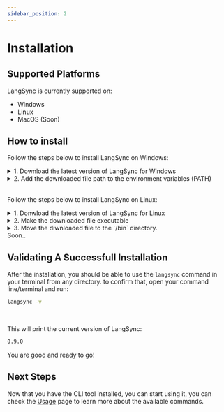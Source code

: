 ```yaml
---
sidebar_position: 2
---
```


# Installation


## Supported Platforms

LangSync is currently supported on:

- Windows
- Linux
- MacOS (Soon)

## How to install

<Tabs>

<TabItem value="windows" label="Windows">

Follow the steps below to install LangSync on Windows:

<details>
  <summary>1. Download the latest version of LangSync for Windows</summary>

[Click here to download from our CDN.](https://cdn.langsync.app/0.7.4/windows/langsync.exe)

</details>

<details>
  <summary>2. Add the downloaded file path to the environment variables (PATH)
  </summary>

To learn how to update environment variables, see the [Microsoft PowerShell documentation](https://learn.microsoft.com/en-us/powershell/module/microsoft.powershell.core/about/about_environment_variables?view=powershell-7.3#saving-changes-to-environment-variables).

This will allow you to use the `langsync` command from anywhere in your CMD/PowerShell.

</details>

<br />

</TabItem>

<TabItem value="linux" label="Linux">

Follow the steps below to install LangSync on Linux:

<details>
  <summary>1. Donwload the latest version of LangSync for Linux</summary>

[Click here to download from our CDN.](https://cdn.langsync.app/0.7.4/linux/langsync)

</details>

<details>
  <summary>2. Make the downloaded file executable</summary>

Open your terminal on the directory where you downloaded the file and run the following command:

```bash
$ sudo chmod +x langsync
```

This will make the file executable and you will be able to run it from your terminal.

  </details>

<details>
  <summary>3. Move the diwnloaded file to the `/bin` directory.</summary>

Open your terminal on the directory where you downloaded the file and run the following command:

```bash
$ sudo mv langsync /bin
```

This will move the file to the `/bin` directory, so you can use it from anywhere including your software project directory.

</details>

</TabItem>

<TabItem value="macos" label="MacOS">
  Soon..
</TabItem>

</Tabs>

## Validating A Successfull Installation

After the installation, you should be able to use the `langsync` command in your terminal from any directory. to confirm that, open your command line/terminal and run:

```bash
langsync -v
```

<br />

This will print the current version of LangSync:

```bash
0.9.0
```

You are good and ready to go!

## Next Steps

Now that you have the CLI tool installed, you can start using it, you can check the [Usage](./cli-usage/auth) page to learn more about the available commands.
